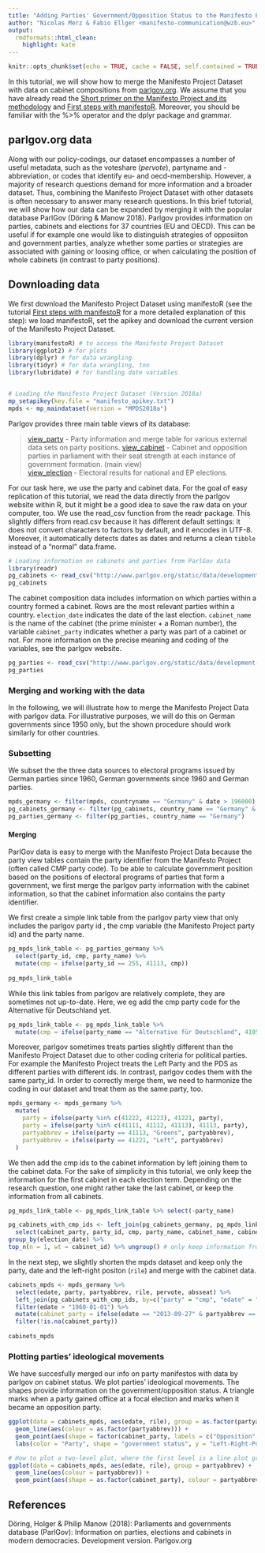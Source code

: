 ```yaml
---
title: "Adding Parties' Government/Opposition Status to the Manifesto Project Dataset using ParlGov Data"
author: "Nicolas Merz & Fabio Ellger <manifesto-communication@wzb.eu>"
output:
  rmdformats::html_clean:
    highlight: kate
---
```


```r
knitr::opts_chunk$set(echo = TRUE, cache = FALSE, self.contained = TRUE)
```

In this tutorial, we will show how to merge the Manifesto Project Dataset with data on cabinet compositions from [parlgov.org](https://www.parlgov.org). We assume that you have already read the [Short primer on the Manifesto Project and its methodology](https://manifesto-project.wzb.eu/tutorials/primer) and [First steps with manifestoR](https://manifesto-project.wzb.eu/tutorials/firststepsmanifestoR). Moreover, you should be familiar with the %>% operator and the dplyr package and grammar. 

## parlgov.org data 

Along with our policy-codings, our dataset encompasses a number of useful metadata, such as the voteshare (_pervote_), partyname and -abbreviation, or codes that identify eu- and oecd-membership. However, a majority of research questions demand for more information and a broader dataset. Thus, combining the Manifesto Project Dataset with other datasets is often necessary to answer many research questions. In this brief tutorial, we will show how our data can be expanded by merging it with the popular database ParlGov (Döring & Manow 2018). Parlgov provides information on parties, cabinets and elections for 37 countries (EU and OECD). This can be useful if for example one would like to distinguish strategies of opposiiton and government parties, analyze whether some parties or strategies are associated with gaining or loosing office, or when calculating the position of whole cabinets (in contrast to party positions). 

## Downloading data

We first download the Manifesto Project Dataset using manifestoR (see the tutorial [First steps with manifestoR](https://manifesto-project.wzb.eu/tutorials/firststepsmanifestoR)  for a more detailed explanation of this step): we load manifestoR, set the apikey and download the current version of the Manifesto Project Dataset. 

```r
library(manifestoR) # to access the Manifesto Project Dataset
library(ggplot2) # for plots
library(dplyr) # for data wrangling
library(tidyr) # for data wrangling, too
library(lubridate) # for handling date variables


# Loading the Manifesto Project Dataset (Version 2018a)
mp_setapikey(key.file = "manifesto_apikey.txt")
mpds <- mp_maindataset(version = "MPDS2018a")
```

Parlgov provides three main table views of its database:

> [view_party](http://www.parlgov.org/data/table/view_party/) - Party information and merge table for various external data sets on party positions.
> [view_cabinet](http://www.parlgov.org/data/table/view_cabinet/) - Cabinet and opposition parties in parliament with their seat strength at each instance of government formation. (main view)     
> [view_election](http://www.parlgov.org/data/table/view_election/) - Electoral results for national and EP elections. 

For our task here, we use the party and cabinet data. For the goal of easy replication of this tutorial, we read the data directly from the parlgov website within R, but it might be a good idea to save the raw data on your computer, too. We use the read_csv function from the readr package. This slightly differs from read.csv because it has different default settings: it does not convert characters to factors by default, and it encodes in UTF-8. Moreover, it automatically detects dates as dates and returns a clean `tibble` instead of a "normal" data.frame. 

```r
# Loading information on cabinets and parties from ParlGov data
library(readr)
pg_cabinets <- read_csv("http://www.parlgov.org/static/data/development-utf-8/view_cabinet.csv")
pg_cabinets
```

The cabinet composition data includes information on which parties within a country formed a cabinet. Rows are the most relevant parties within a country. `election_date` indicates the date of the last election. `cabinet_name` is the name of the cabinet (the prime minister + a Roman number), the variable `cabinet_party` indicates whether a party was part of a cabinet or not. For more information on the precise meaning and coding of the variables, see the parlgov website. 

```r
pg_parties <- read_csv("http://www.parlgov.org/static/data/development-utf-8/view_party.csv")
pg_parties
```



### Merging and working with the data

In the following, we will illustrate how to merge the Manifesto Project Data with parlgov data. For illustrative purposes, we will do this on German governments since 1950 only, but the shown procedure should work similarly for other countries. 

### Subsetting

We subset the the three data sources to electoral programs issued by German parties since 1960, German governments since 1960 and German parties. 

```r
mpds_germany <- filter(mpds, countryname == "Germany" & date > 196000)
pg_cabinets_germany <- filter(pg_cabinets, country_name == "Germany" & election_date > "1960-01-01")
pg_parties_germany <- filter(pg_parties, country_name == "Germany")
```


#### Merging

ParlGov data is easy to merge with the Manifesto Project Data because the party view tables contain the party identifier from the Manifesto Project (often called CMP party code). To be able to calculate government position based on the positions of electoral programs of parties that form a government, we first merge the parlgov party information with the cabinet information, so that the cabinet information also contains the party identifier. 

We first create a simple link table from the parlgov party view that only includes the parlgov party id , the cmp variable (the Manifesto Project party id) and the party name.

```r
pg_mpds_link_table <- pg_parties_germany %>% 
  select(party_id, cmp, party_name) %>%
  mutate(cmp = ifelse(party_id == 255, 41113, cmp))
         
pg_mpds_link_table
```

While this link tables from parlgov are relatively complete, they are sometimes not up-to-date. Here, we eg add the cmp party code for the Alternative für Deutschland yet.

```r
pg_mpds_link_table <- pg_mpds_link_table %>%
  mutate(cmp = ifelse(party_name == "Alternative für Deutschland", 41953, cmp))
```

Moreover, parlgov sometimes treats parties slightly different than the Manifesto Project Dataset due to other coding criteria for political parties. For example the Manifesto Project treats the Left Party and the PDS as different parties with different ids. In contrast, parlgov codes them with the same party_id. In order to correctly merge them, we need to harmonize the coding in our dataset and treat them as the same party, too.
 
```r
mpds_germany <- mpds_germany %>% 
  mutate(
    party = ifelse(party %in% c(41222, 41223), 41221, party),
    party = ifelse(party %in% c(41111, 41112, 41113), 41113, party),
    partyabbrev = ifelse(party == 41113, "Greens", partyabbrev),
    partyabbrev = ifelse(party == 41221, "Left", partyabbrev)
  )
```

We then add the cmp ids to the cabinet information by left joining them to the cabinet data. For the sake of simplicity in this tutorial, we only keep the information for the first cabinet in each election term. Depending on the research question, one might rather take the last cabinet, or keep the information from all cabinets.  

```r
pg_mpds_link_table <- pg_mpds_link_table %>% select(-party_name)

pg_cabinets_with_cmp_ids <- left_join(pg_cabinets_germany, pg_mpds_link_table, by = "party_id") %>% 
  select(cabinet_party, party_id, cmp, party_name, cabinet_name, cabinet_id, election_date, start_date, seats, election_seats_total) %>% # adding the cmp-codes to the parlgov cabinet data on germany
group_by(election_date) %>%
top_n(n = 1, wt = cabinet_id) %>% ungroup() # only keep information from first cabinet in each electoral term
```

In the next step, we slightly shorten the mpds dataset and keep only the party, date and the left-right positon (`rile`) and merge with the cabinet data.

```r
cabinets_mpds <- mpds_germany %>% 
  select(edate, party, partyabbrev, rile, pervote, absseat) %>%
  left_join(pg_cabinets_with_cmp_ids, by=c("party" = "cmp", "edate" = "election_date")) %>%
  filter(edate > "1960-01-01") %>%
  mutate(cabinet_party = ifelse(edate == "2013-09-27" & partyabbrev == "FDP", 0, cabinet_party)) %>%
  filter(!is.na(cabinet_party))
  
cabinets_mpds 
```




### Plotting parties' ideological movements

We have succesfully merged our info on party manifestos with data by parlgov on cabinet status. We plot parties' ideological movements. The shapes provide information on the government/opposition status. A triangle marks when a party gained office at a focal election and marks when it became an opposition party. 

```r
ggplot(data = cabinets_mpds, aes(edate, rile), group = as.factor(partyabbrev)) +
  geom_line(aes(colour = as.factor(partyabbrev))) +
  geom_point(aes(shape = factor(cabinet_party, labels = c("Opposition", "Government")), colour = as.factor(partyabbrev)), size = 3) + 
  labs(color = "Party", shape = "government status", y = "Left-Right-Positions", x = "Zeit")
```

```r
# How to plot a two-level plot, where the first level is a line plot grouped by party(abbrev) and in the second layer, points are highlightet if cabinet_party=1 ?
ggplot(data = cabinets_mpds, aes(edate, rile), group = partyabbrev) +
  geom_line(aes(colour = partyabbrev)) +
  geom_point(aes(shape = as.factor(cabinet_party), colour = partyabbrev, size = 1))
```
 
 


## References


Döring, Holger & Philip Manow (2018): Parliaments and governments database (ParlGov): Information on parties, elections and cabinets in modern democracies. Development version. Parlgov.org

